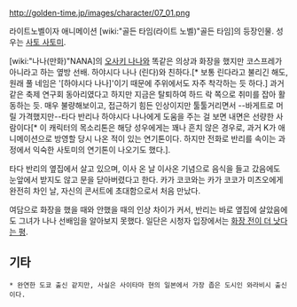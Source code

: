 http://golden-time.jp/images/character/07_01.png

라이트노벨이자 애니메이션 [wiki:"골든 타임(라이트 노벨)"골든 타임]의 등장인물. 성우는 [[사토 사토미]].

[wiki:"나나(만화)"NANA]의 [[오사키 나나]]와 똑같은 의상과 화장을 했지만 코스프레가 아니라고 하는 옆방 선배. 하야시다 나나 (린다)와 친하다.[* 보통 린다라고 불리긴 해도, 원래 풀 네임은 '[하야시다 나나]'이기 때문에 주위에서도 자주 착각하는 듯 하다.] 과거 같은 축제 연구회 동아리였다고 하지만 지금은 탈퇴하여 하드 락 쪽으로 취미를 잡아 활동하는 듯. 매우 불량해보이고, 접근하기 힘든 인상이지만 툴툴거리면서 --바게트로 머릴 가격했지만--타다 반리나 하야시다 나나에게 도움을 주는 걸 보면 내면은 선량한 사람이다[* 이 캐릭터의 목소리톤은 해당 성우에게는 꽤나 흔치 않은 경우로, 과거 K가 애니메이션으로 방영할 당시 나온 적이 있는 연기톤이다. 하지만 전화로 반리를 속이는 과정에서 익숙한 사토미의 연기톤이 나오기도 했다.]. 

타다 반리의 옆집에서 살고 있으며, 이사 온 날 이사온 기념으로 음식을 들고 갔음에도 눈앞에서 받지도 않고 문을 닫아버렸다고 한다. 카가 코코와는 카가 코코가 미츠오에게 완전히 차인 날, 자신의 콘서트에 초대함으로서 처음 만났다.

여담으로 화장을 했을 때와 안했을 때의 인상 차이가 커서, 반리는 바로 옆집에 살았음에도 그녀가 나나 선배임을 알아보지 못했다. 일단은 시청자 입장에서는 [http://bbs2.ruliweb.daum.net/gaia/do/ruliweb/family/230/read?articleId=19515578&bbsId=G005&itemId=75&pageIndex=2 화장 전이 더 낫다는 평].

== 기타 ==
 * 완연한 도쿄 출신 같지만, 사실은 사이타마 현의 일본에서 가장 좁은 도시인 와라비시 출신이다.

